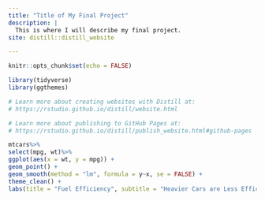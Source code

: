 ```yaml
---
title: "Title of My Final Project"
description: |
  This is where I will describe my final project.
site: distill::distill_website

---
```


```r
knitr::opts_chunk$set(echo = FALSE)

library(tidyverse)
library(ggthemes)

# Learn more about creating websites with Distill at:
# https://rstudio.github.io/distill/website.html

# Learn more about publishing to GitHub Pages at:
# https://rstudio.github.io/distill/publish_website.html#github-pages

```

```r
mtcars%>%
select(mpg, wt)%>%
ggplot(aes(x = wt, y = mpg)) + 
geom_point() + 
geom_smooth(method = "lm", formula = y~x, se = FALSE) + 
theme_clean() + 
labs(title = "Fuel Efficiency", subtitle = "Heavier Cars are Less Efficient", x = "Weight", y = "MPG", caption = "Data")
```

